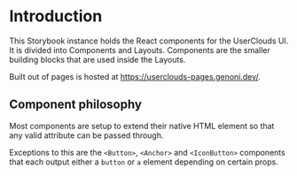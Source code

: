 
<Meta title="Introduction" />

# Introduction

This Storybook instance holds the React components for the UserClouds UI. It is divided into Components and Layouts. Components are the smaller building blocks that are used inside the Layouts.

Built out of pages is hosted at https://userclouds-pages.genoni.dev/.

## Component philosophy

Most components are setup to extend their native HTML element so that any valid attribute can be passed through.

Exceptions to this are the `<Button>`, `<Anchor>` and `<IconButton>` components that each output either a `button` or `a` element depending on certain props.
